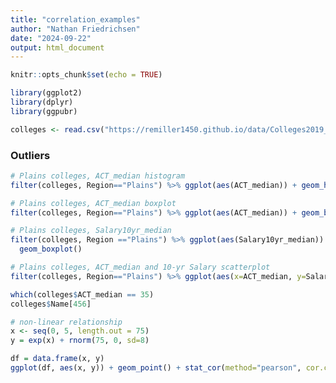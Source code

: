 ```yaml
---
title: "correlation_examples"
author: "Nathan Friedrichsen"
date: "2024-09-22"
output: html_document
---
```


```r
knitr::opts_chunk$set(echo = TRUE)
```

```r
library(ggplot2)
library(dplyr)
library(ggpubr)

colleges <- read.csv("https://remiller1450.github.io/data/Colleges2019_Complete.csv")
```

### Outliers

```r
# Plains colleges, ACT_median histogram
filter(colleges, Region=="Plains") %>% ggplot(aes(ACT_median)) + geom_histogram(bins = 15, color= 'black', fill='gray')

# Plains colleges, ACT_median boxplot
filter(colleges, Region=="Plains") %>% ggplot(aes(ACT_median)) + geom_boxplot()

# Plains colleges, Salary10yr_median
filter(colleges, Region =="Plains") %>% ggplot(aes(Salary10yr_median)) +
  geom_boxplot()

# Plains colleges, ACT_median and 10-yr Salary scatterplot
filter(colleges, Region=="Plains") %>% ggplot(aes(x=ACT_median, y=Salary10yr_median)) + geom_point()
```

```r
which(colleges$ACT_median == 35)
colleges$Name[456]
```
```r
# non-linear relationship
x <- seq(0, 5, length.out = 75)
y = exp(x) + rnorm(75, 0, sd=8)

df = data.frame(x, y)
ggplot(df, aes(x, y)) + geom_point() + stat_cor(method="pearson", cor.coef.name = "r", aes(label = after_stat(r.label)))+ theme(axis.title.x=element_blank(),                                                     axis.title.y=element_blank())
```



